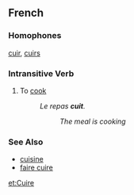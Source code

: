 ==French==

===Homophones===
[[cuir]], [[cuirs]]
===Intransitive Verb===
# To [[cook]]
#:''Le repas '''cuit'''.''
#::''The meal is cooking'' 
===See Also===
*[[cuisine]]
*[[faire cuire]]

[[et:Cuire]]
